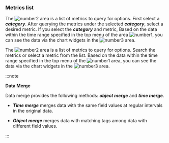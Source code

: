 ### Metrics list

<Xclude product='postgresql,mysql'>

The ![number2](/img/number-02.png) area is a list of metrics to query for options. First select a **_category_**. After querying the metrics under the selected **_category_**, select a desired metric. If you select the **_category_** and metric, Based on the data within the time range specified in the top menu of the area ![number1](/img/number-01.png), you can see the data via the chart widgets in the ![number3](/img/number-03.png) area.

</Xclude>

<InDoc product='postgresql,mysql'>

The ![number2](/img/number-02.png) area is a list of metrics to query for options. Search the metrics or select a metric from the list. Based on the data within the time range specified in the top menu of the ![number1](/img/number-01.png) area, you can see the data via the chart widgets in the ![number3](/img/number-03.png) area.

</InDoc>

:::note 

**Data Merge**

Data merge provides the following methods: **_object merge_** and **_time merge_**. 

- **_Time merge_** merges data with the same field values at regular intervals in the original data. 

- **_Object merge_** merges data with matching tags among data with different field values.

:::
